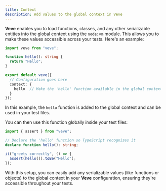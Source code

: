 ```yaml
---
title: Context
description: Add values to the global context in Veve
---
```


**Veve** enables you to load functions, classes, and any other serializable entities into the global context using the `node:vm` module. This allows you to make these values accessible across your tests. Here's an example:

```ts twoslash title="veve.config.ts"
import veve from "veve";

function hello(): string {
  return "Hello";
}

export default veve({
  // Configuration goes here
  context: {
    hello  // Make the 'hello' function available in the global context
  }
});
```

In this example, the `hello` function is added to the global context and can be used in your test files.

You can then use this function globally inside your test files:

```ts twoslash title="test-file.ts"
import { assert } from "veve";

// Declare the 'hello' function so TypeScript recognizes it
declare function hello(): string;

it("greets correctly", () => {
  assert(hello()).toBe("Hello");
});
```

With this setup, you can easily add any serializable values (like functions or objects) to the global context in your **Veve** configuration, ensuring they're accessible throughout your tests.